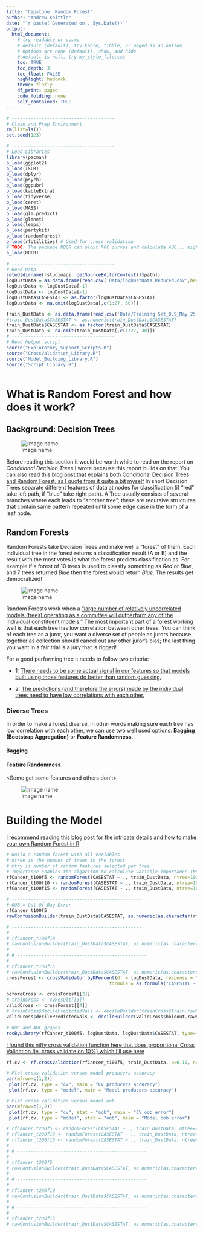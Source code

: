 ```yaml
---
title: "Capstone: Random Forest"
author: "Andrew Knittle"
date: "`r paste('Generated on', Sys.Date())`" 
output: 
  html_document: 
    # try readable or cosmo
    # default (default), try kable, tibble, or paged as an option
    # Options are none (default), show, and hide
    # default is null, try my_style_file.css
    toc: TRUE
    toc_depth: 3
    toc_float: FALSE
    highlight: haddock
    theme: flatly
    df_print: paged
    code_folding: none
    self_contained: TRUE
---
```


```r
# --------------------------------------
# Clean and Prep Environment
rm(list=ls())
set.seed(123)

# --------------------------------------
# Load Libraries
library(pacman)
p_load(ggplot2)
p_load(ISLR)
p_load(dplyr)
p_load(psych)
p_load(ggpubr)
p_load(kableExtra)
p_load(tidyverse)
p_load(caret)
p_load(MASS)
p_load(glm.predict)
p_load(glmnet)
p_load(leaps)
p_load(partykit)
p_load(randomForest)
p_load(rfUtilities) # Used for cross validation
# TODO: The package ROCR can ploxt ROC curves and calculate AUC... might want to revisit a few things
p_load(ROCR)

# --------------------------------------
# Read Data
setwd(dirname(rstudioapi::getSourceEditorContext()$path))
logDustData = as.data.frame(read.csv('Data/logDustData_Reduced.csv',header=T,sep=','))
logDustData <- logDustData[-1]
logDustData <- logDustData[-1]
logDustData$CASESTAT <- as.factor(logDustData$CASESTAT)
logDustData <- na.omit(logDustData[,c(1:27, 30)])

train_DustData <- as.data.frame(read.csv('Data/Training Set_0.9_May 25 2021.csv',header=T,sep=','))[-1]
#train_DustData$CASESTAT <- as.numeric(train_DustData$CASESTAT)
train_DustData$CASESTAT <- as.factor(train_DustData$CASESTAT)
train_DustData <- na.omit(train_DustData[,c(1:27, 30)])
# --------------------------------------
# Read helper script
source("Exploratory_Support_Scripts.R")
source("CrossValidation_Library.R")
source("Model_Building_Library.R")
source("Script_Library.R")



```


# What is Random Forest and how does it work?

## Background: Decision Trees

![Image name](https://miro.medium.com/max/1000/1*LMoJmXCsQlciGTEyoSN39g.jpeg)

Before reading this section it would be worth while to read on the report on *Conditional Decision Trees* I wrote because this report builds on that. You can also read this [blog post that explains both Conditional Decision Trees and Random Forest, as I quote from it quite a bit myself](https://towardsdatascience.com/understanding-random-forest-58381e0602d2) In short Decision Trees separate different features of data at nodes for classification (if "red" take left path, if "blue" take right path). A Tree usually consists of several branches where each leads to "another tree"; these are recursive structures that contain same pattern repeated until some edge case in the form of a leaf node.

## Random Forests

Random Forests take Decision Trees and make well a "forest" of them. Each individual tree in the forest returns a classification result (A or B) and the result with the most votes is what the forest predicts classification as. For example if a forest of 10 trees is used to classify something as *Red* or *Blue*, and 7 trees returned *Blue* then the forest would return *Blue*. The results get democratized!   

![Image name](https://miro.medium.com/max/1000/1*VHDtVaDPNepRglIAv72BFg.jpeg)

Random Forests work when a ["large number of relatively uncorrelated models (trees) operating as a committee will outperform any of the individual constituent models."](https://towardsdatascience.com/understanding-random-forest-58381e0602d2) The most important part of a forest working well is that each tree has low correlation between other trees. You can think of each tree as a juror, you want a diverse set of people as jurors because together as collection should cancel out any other juror's bias; the last thing you want in a fair trial is a jury that is rigged!

For a good performing tree it needs to follow two criteria:

* 1: [There needs to be some actual signal in our features so that models built using those features do better than random guessing.](https://towardsdatascience.com/understanding-random-forest-58381e0602d2)

* 2: [The predictions (and therefore the errors) made by the individual trees need to have low correlations with each other.](https://towardsdatascience.com/understanding-random-forest-58381e0602d2)

### Diverse Trees

In order to make a forest diverse, in other words making sure each tree has low correlation with each other, we can use two well used options: **Bagging (Bootstrap Aggregation)** or **Feature Randomness**.


#### Bagging

<Each tree samples with replacement>

#### Feature Randomness

<Some get some features and others don't>

![Image name](https://miro.medium.com/max/1000/1*EemYMyOADnT0lJWSXmTDdg.jpeg)




# Building the Model

[I recommend reading this blog post for the intricate details and how to make your own Random Forest in R](https://www.blopig.com/blog/2017/04/a-very-basic-introduction-to-random-forests-using-r/)

```r

# Build a random forest with all variables
# ntree is the number of trees in the forest
# mtry is number of random features selected per tree
# importance enables the algorithm to calculate variable importance (Not set here)
rfCancer_t100f5 <- randomForest(CASESTAT ~ ., train_DustData, ntree=100, mtry=5)
rfCancer_t100f10 <- randomForest(CASESTAT ~ ., train_DustData, ntree=100, mtry=10)
rfCancer_t100f15 <- randomForest(CASESTAT ~ ., train_DustData, ntree=100, mtry=15)

# ------------------------------------------------
# OOB = Out Of Bag Error
rfCancer_t100f5
rawConfusionBuilder(train_DustData$CASESTAT, as.numeric(as.character(rfCancer_t100f5$predicted)))

# ------------------------------------------------
# 
# rfCancer_t100f10
# rawConfusionBuilder(train_DustData$CASESTAT, as.numeric(as.character(rfCancer_t100f10$predicted)))
# 
# # ------------------------------------------------
# 
# rfCancer_t100f15
# rawConfusionBuilder(train_DustData$CASESTAT, as.numeric(as.character(rfCancer_t100f15$predicted)))
crossForest <- crossValidator.byKPercent(df = logDustData, response = "CASESTAT", 
                                      formula = as.formula("CASESTAT ~ ."), family="forest", ntree=100, mtry=5)

beforeCross <- crossForest[[2]]
# trainCross <- cvResult[[3]]
validCross <- crossForest[[4]]
# trainCross$decilePredictedVals <- decileBuilder(trainCross$train.rawPredict)
validCross$decilePredictedVals <- decileBuilder(validCross$holdout.rawPredict)

# ROC and AUC graphs
rocByLibrary(rfCancer_t100f5, logDustData, logDustData$CASESTAT, type="prob")

```

[I found this nifty cross validation function here that does proportional Cross Validation (ie. cross validate on 10%) which I'll use here](https://www.rdocumentation.org/packages/rfUtilities/versions/2.1-5/topics/rf.crossValidation)

```r

rf.cv <- rf.crossValidation(rfCancer_t100f5, train_DustData, p=0.10, n=10)

# Plot cross validation versus model producers accuracy
par(mfrow=c(1,2)) 
 plot(rf.cv, type = "cv", main = "CV producers accuracy")
 plot(rf.cv, type = "model", main = "Model producers accuracy")

# Plot cross validation versus model oob
par(mfrow=c(1,2)) 
 plot(rf.cv, type = "cv", stat = "oob", main = "CV oob error")
 plot(rf.cv, type = "model", stat = "oob", main = "Model oob error")	

```



```r

# rfCancer_t200f5 <- randomForest(CASESTAT ~ ., train_DustData, ntree=200, mtry=5)
# rfCancer_t200f10 <- randomForest(CASESTAT ~ ., train_DustData, ntree=200, mtry=10)
# rfCancer_t200f15 <- randomForest(CASESTAT ~ ., train_DustData, ntree=200, mtry=15)
# 
# # ------------------------------------------------
# 
# rfCancer_t200f5
# rawConfusionBuilder(train_DustData$CASESTAT, as.numeric(as.character(rfCancer_t200f5$predicted)))
# 
# # ------------------------------------------------
# 
# rfCancer_t200f10
# rawConfusionBuilder(train_DustData$CASESTAT, as.numeric(as.character(rfCancer_t200f10$predicted)))
# 
# # ------------------------------------------------
# 
# rfCancer_t200f15
# rawConfusionBuilder(train_DustData$CASESTAT, as.numeric(as.character(rfCancer_t200f15$predicted)))

```







